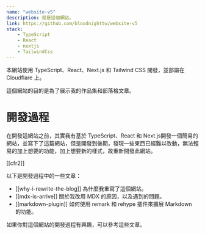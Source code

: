```yaml
---
name: "website-v5"
description: 就是這個網站。
link: https://github.com/bloodnighttw/website-v5
stack:
    - TypeScript
    - React
    - nextjs
    - TailwindCss
---
```


本網站使用 TypeScript、React、Next.js 和 Tailwind CSS 開發，並部屬在 Cloudflare 上。

這個網站的目的是為了展示我的作品集和部落格文章。

# 開發過程

在開發這網站之前，其實我有基於 TypeScript、React 和 Next.js開發一個簡易的網站，並寫下了這篇網站，但是開發到後期，發現一些東西已經難以改動，無法輕易的加上想要的功能，加上想要新的樣式，故重新開發此網站。

[[cfr2]]

以下是開發過程中的一些文章：

- [[why-i-rewrite-the-blog]] 為什麼我重寫了這個網站。
- [[mdx-is-arrive]] 關於我改用 MDX 的原因，以及遇到的問題。
- [[markdown-plugin]] 如何使用 remark 和 rehype 插件來擴展 Markdown 的功能。

如果你對這個網站的開發過程有興趣，可以參考這些文章。

